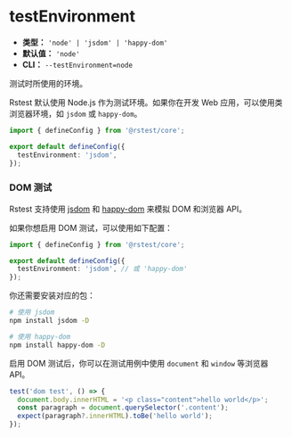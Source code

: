 # testEnvironment

- **类型：** `'node' | 'jsdom' | 'happy-dom'`
- **默认值：** `'node'`
- **CLI：** `--testEnvironment=node`

测试时所使用的环境。

Rstest 默认使用 Node.js 作为测试环境。如果你在开发 Web 应用，可以使用类浏览器环境，如 `jsdom` 或 `happy-dom`。

```ts title="rstest.config.ts"
import { defineConfig } from '@rstest/core';

export default defineConfig({
  testEnvironment: 'jsdom',
});
```

### DOM 测试

Rstest 支持使用 [jsdom](https://github.com/jsdom/jsdom) 和 [happy-dom](https://github.com/capricorn86/happy-dom) 来模拟 DOM 和浏览器 API。

如果你想启用 DOM 测试，可以使用如下配置：

```ts title="rstest.config.ts"
import { defineConfig } from '@rstest/core';

export default defineConfig({
  testEnvironment: 'jsdom', // 或 'happy-dom'
});
```

你还需要安装对应的包：

```bash
# 使用 jsdom
npm install jsdom -D

# 使用 happy-dom
npm install happy-dom -D
```

启用 DOM 测试后，你可以在测试用例中使用 `document` 和 `window` 等浏览器 API。

```ts
test('dom test', () => {
  document.body.innerHTML = '<p class="content">hello world</p>';
  const paragraph = document.querySelector('.content');
  expect(paragraph?.innerHTML).toBe('hello world');
});
```
